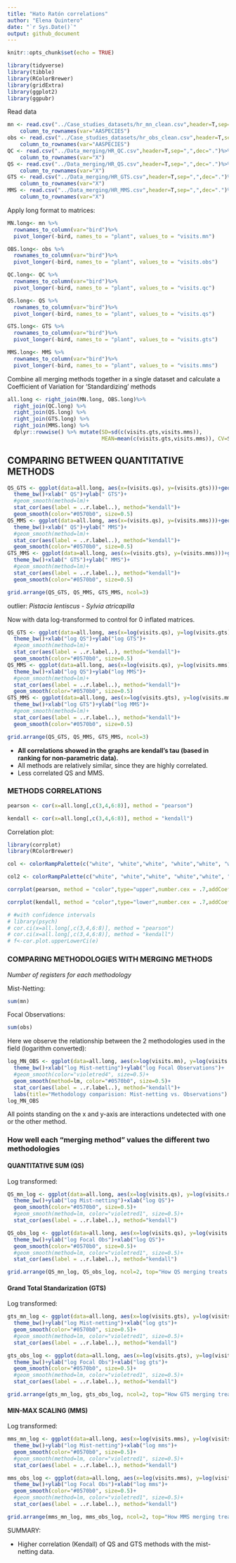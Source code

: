 ```yaml
---
title: "Hato Ratón correlations"
author: "Elena Quintero"
date: "`r Sys.Date()`"
output: github_document
---
```


```r
knitr::opts_chunk$set(echo = TRUE)
```

```r
library(tidyverse)
library(tibble)
library(RColorBrewer)
library(gridExtra)
library(ggplot2)
library(ggpubr)
```

Read data
```r
mn <- read.csv("../Case_studies_datasets/hr_mn_clean.csv",header=T,sep=",",dec=".")%>% 
	column_to_rownames(var="AASPECIES")
obs <- read.csv("../Case_studies_datasets/hr_obs_clean.csv",header=T,sep=",",dec=".")%>% 
	column_to_rownames(var="AASPECIES")
QC <- read.csv("../Data_merging/HR_QC.csv",header=T,sep=",",dec=".")%>% 
	column_to_rownames(var="X")
QS <- read.csv("../Data_merging/HR_QS.csv",header=T,sep=",",dec=".")%>% 
	column_to_rownames(var="X")
GTS <- read.csv("../Data_merging/HR_GTS.csv",header=T,sep=",",dec=".")%>% 
	column_to_rownames(var="X")
MMS <- read.csv("../Data_merging/HR_MMS.csv",header=T,sep=",",dec=".")%>% 
	column_to_rownames(var="X")
```

Apply long format to matrices:

```r
MN.long<- mn %>% 
  rownames_to_column(var="bird")%>%
  pivot_longer(-bird, names_to = "plant", values_to = "visits.mn")

OBS.long<- obs %>% 
  rownames_to_column(var="bird")%>%
  pivot_longer(-bird, names_to = "plant", values_to = "visits.obs")

QC.long<- QC %>% 
  rownames_to_column(var="bird")%>%
  pivot_longer(-bird, names_to = "plant", values_to = "visits.qc")

QS.long<- QS %>% 
  rownames_to_column(var="bird")%>%
  pivot_longer(-bird, names_to = "plant", values_to = "visits.qs")

GTS.long<- GTS %>% 
  rownames_to_column(var="bird")%>%
  pivot_longer(-bird, names_to = "plant", values_to = "visits.gts")

MMS.long<- MMS %>% 
  rownames_to_column(var="bird")%>%
  pivot_longer(-bird, names_to = "plant", values_to = "visits.mms")
```

Combine all merging methods together in a single dataset and calculate a Coefficient of Variation for 'Standardizing' methods

```r
all.long <- right_join(MN.long, OBS.long)%>%
  right_join(QC.long) %>%
  right_join(QS.long) %>% 
  right_join(GTS.long) %>%
  right_join(MMS.long) %>%
  dplyr::rowwise() %>% mutate(SD=sd(c(visits.gts,visits.mms)),
                              MEAN=mean(c(visits.gts,visits.mms)), CV=SD/MEAN)
```


## COMPARING BETWEEN QUANTITATIVE METHODS

```r
QS_GTS <- ggplot(data=all.long, aes(x=(visits.qs), y=(visits.gts)))+geom_point()+
  theme_bw()+xlab(" QS")+ylab(" GTS")+
  #geom_smooth(method=lm)+ 
  stat_cor(aes(label = ..r.label..), method="kendall")+
  geom_smooth(color="#0570b0", size=0.5)
QS_MMS <- ggplot(data=all.long, aes(x=(visits.qs), y=(visits.mms)))+geom_point()+
  theme_bw()+xlab(" QS")+ylab(" MMS")+
  #geom_smooth(method=lm)+ 
  stat_cor(aes(label = ..r.label..), method="kendall")+
  geom_smooth(color="#0570b0", size=0.5)
GTS_MMS <- ggplot(data=all.long, aes(x=(visits.gts), y=(visits.mms)))+geom_point()+
  theme_bw()+xlab(" GTS")+ylab(" MMS")+
  #geom_smooth(method=lm)+ 
  stat_cor(aes(label = ..r.label..), method="kendall")+
  geom_smooth(color="#0570b0", size=0.5)

grid.arrange(QS_GTS, QS_MMS, GTS_MMS, ncol=3)
```
outlier: *Pistacia lentiscus - Sylvia atricapilla*

Now with data log-transformed to control for 0 inflated matrices.
```r
QS_GTS <- ggplot(data=all.long, aes(x=log(visits.qs), y=log(visits.gts)))+geom_point()+
  theme_bw()+xlab("log QS")+ylab("log GTS")+
  #geom_smooth(method=lm)+ 
  stat_cor(aes(label = ..r.label..), method="kendall")+
  geom_smooth(color="#0570b0", size=0.5)
QS_MMS <- ggplot(data=all.long, aes(x=log(visits.qs), y=log(visits.mms)))+geom_point()+
  theme_bw()+xlab("log QS")+ylab("log MMS")+
  #geom_smooth(method=lm)+ 
  stat_cor(aes(label = ..r.label..), method="kendall")+
  geom_smooth(color="#0570b0", size=0.5)
GTS_MMS <- ggplot(data=all.long, aes(x=log(visits.gts), y=log(visits.mms)))+geom_point()+
  theme_bw()+xlab("log GTS")+ylab("log MMS")+
  #geom_smooth(method=lm)+ 
  stat_cor(aes(label = ..r.label..), method="kendall")+
  geom_smooth(color="#0570b0", size=0.5)

grid.arrange(QS_GTS, QS_MMS, GTS_MMS, ncol=3)
```

-   **All correlations showed in the graphs are kendall's tau (based in ranking for non-parametric data).**
-  All methods are relatively similar, since they are highly correlated. 
- Less correlated QS and MMS.

### METHODS CORRELATIONS
```r
pearson <- cor(x=all.long[,c(3,4,6:8)], method = "pearson")

kendall <- cor(x=all.long[,c(3,4,6:8)], method = "kendall")
```

Correlation plot:

```r
library(corrplot)
library(RColorBrewer)

col <- colorRampPalette(c("white", "white","white", "white","white", "white", "white",  "white", "white","#D9EF8B","#A6D96A","#66BD63"))

col2 <- colorRampPalette(c("white", "white","white", "white","white", "white", "white",  "white", "white","#edf8b1","#7fcdbb","#2c7fb8"))

corrplot(pearson, method = "color",type="upper",number.cex = .7,addCoef.col="black", tl.col = "black", col=col2(40), title="Pearson UP vs Kendall DOWN", tl.pos = "d",tl.srt = 45, cl.pos = "n")

corrplot(kendall, method = "color",type="lower",number.cex = .7,addCoef.col=T, tl.col = "black",  col=col2(40),diag = FALSE, tl.pos = "n", cl.pos = "n",add=T)
```

```r
# #with confidence intervals
# library(psych)
# cor.ci(x=all.long[,c(3,4,6:8)], method = "pearson")
# cor.ci(x=all.long[,c(3,4,6:8)], method = "kendall")
# f<-cor.plot.upperLowerCi(e)
```

### COMPARING METHODOLOGIES WITH MERGING METHODS

*Number of registers for each methodology*

Mist-Netting:
```r
sum(mn)
```

Focal Observations:
```r
sum(obs)
```

Here we observe the relationship between the 2 methodologies used in the field (logarithm converted):

```r
log_MN_OBS <- ggplot(data=all.long, aes(x=log(visits.mn), y=log(visits.obs)))+geom_point()+
  theme_bw()+xlab("log Mist-netting")+ylab("log Focal Observations")+
  #geom_smooth(color="violetred4", size=0.5)+ 
  geom_smooth(method=lm, color="#0570b0", size=0.5)+
  stat_cor(aes(label = ..r.label..), method="kendall")+  
  labs(title="Methodology comparision: Mist-netting vs. Observations")
log_MN_OBS 
```

All points standing on the x and y-axis are interactions undetected with one or the other method.

### How well each "merging method" values the different two methodologies

#### QUANTITATIVE SUM (QS)

Log transformed:

```r
QS_mn_log <- ggplot(data=all.long, aes(x=log(visits.qs), y=log(visits.mn)))+geom_point()+
  theme_bw()+ylab("log Mist-netting")+xlab("log QS")+
  geom_smooth(color="#0570b0", size=0.5)+
  #geom_smooth(method=lm, color="violetred1", size=0.5)+ 
  stat_cor(aes(label = ..r.label..), method="kendall")

QS_obs_log <- ggplot(data=all.long, aes(x=log(visits.qs), y=log(visits.obs)))+geom_point()+
  theme_bw()+ylab("log Focal Obs")+xlab("log QS")+
  geom_smooth(color="#0570b0", size=0.5)+
  #geom_smooth(method=lm, color="violetred1", size=0.5)+ 
  stat_cor(aes(label = ..r.label..), method="kendall")

grid.arrange(QS_mn_log, QS_obs_log, ncol=2, top="How QS merging treats each metholodgy (logs)")
```

#### Grand Total Standarization (GTS)

Log transformed:

```r
gts_mn_log <- ggplot(data=all.long, aes(x=log(visits.gts), y=log(visits.mn)))+geom_point()+
  theme_bw()+ylab("log Mist-netting")+xlab("log gts")+
  geom_smooth(color="#0570b0", size=0.5)+
  #geom_smooth(method=lm, color="violetred1", size=0.5)+ 
  stat_cor(aes(label = ..r.label..), method="kendall")

gts_obs_log <- ggplot(data=all.long, aes(x=log(visits.gts), y=log(visits.obs)))+geom_point()+
  theme_bw()+ylab("log Focal Obs")+xlab("log gts")+
  geom_smooth(color="#0570b0", size=0.5)+
  #geom_smooth(method=lm, color="violetred1", size=0.5)+ 
  stat_cor(aes(label = ..r.label..), method="kendall")

grid.arrange(gts_mn_log, gts_obs_log, ncol=2, top="How GTS merging treats each metholodgy (logs)")
```

#### MIN-MAX SCALING (MMS)

Log transformed:

```r
mms_mn_log <- ggplot(data=all.long, aes(x=log(visits.mms), y=log(visits.mn)))+geom_point()+
  theme_bw()+ylab("log Mist-netting")+xlab("log mms")+
  geom_smooth(color="#0570b0", size=0.5)+
  #geom_smooth(method=lm, color="violetred1", size=0.5)+ 
  stat_cor(aes(label = ..r.label..), method="kendall")

mms_obs_log <- ggplot(data=all.long, aes(x=log(visits.mms), y=log(visits.obs)))+geom_point()+
  theme_bw()+ylab("log Focal Obs")+xlab("log mms")+
  geom_smooth(color="#0570b0", size=0.5)+
  #geom_smooth(method=lm, color="violetred1", size=0.5)+ 
  stat_cor(aes(label = ..r.label..), method="kendall")

grid.arrange(mms_mn_log, mms_obs_log, ncol=2, top="How MMS merging treats each metholodgy (logs)")
```

SUMMARY:

- Higher correlation (Kendall) of QS and GTS methods with the mist-netting data.